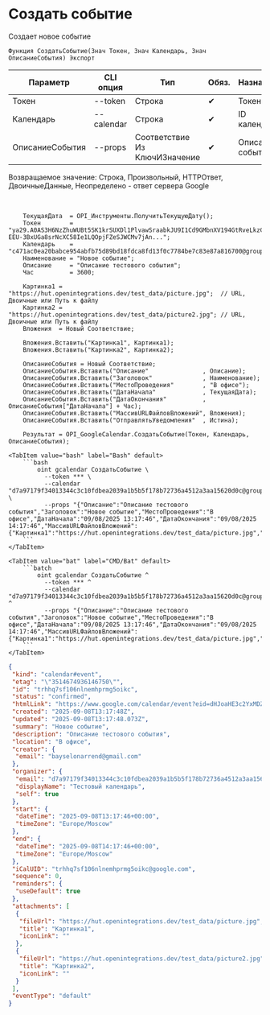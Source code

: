﻿---
sidebar_position: 4
description: Создать событие и другие функции для работы с Google Calendar в Открытом пакете интеграций - бесплатной open-source библиотеке интеграций для 1С:Предприятие 8, OneScript и CLI
keywords: [1C, 1С, 1С:Предприятие, 1С:Предприятие 8.3, API, Интеграция, Сервисы, Обмен, OneScript, CLI, Google Calendar]
---


# Создать событие
 Создает новое событие



`Функция СоздатьСобытие(Знач Токен, Знач Календарь, Знач ОписаниеСобытия) Экспорт`

  | Параметр | CLI опция | Тип | Обяз. | Назначение |
  |-|-|-|-|-|
  | Токен | --token | Строка | &#x2714; | Токен |
  | Календарь | --calendar | Строка | &#x2714; | ID календаря |
  | ОписаниеСобытия | --props | Соответствие Из КлючИЗначение | &#x2714; | Описание события |

  
  Возвращаемое значение:   Строка, Произвольный, HTTPОтвет, ДвоичныеДанные, Неопределено - ответ сервера Google

<br/>




```bsl title="Пример использования для 1С:Предприятие/OneScript"
    ТекущаяДата  = OPI_Инструменты.ПолучитьТекущуюДату();
    Токен        = "ya29.A0AS3H6NzZhuWUBt5SK1krSUXDl1PlvawSraabkJU9I1Cd9GMbnXV194GtRveLkzC4TFqpg8CjFqwe1CqV-EEU-3BxUGa8srNcXC58Ie1LQOpjFZeSJWCMv7jAn...";
    Календарь    = "c471ac0ea20babce954abfb75d89bd18fdca8fd13f0c7784be7c83e87a816700@group.calendar.google.com";
    Наименование = "Новое событие";
    Описание     = "Описание тестового события";
    Час          = 3600;

    Картинка1 = "https://hut.openintegrations.dev/test_data/picture.jpg";  // URL, Двоичные или Путь к файлу
    Картинка2 = "https://hut.openintegrations.dev/test_data/picture2.jpg"; // URL, Двоичные или Путь к файлу
    Вложения  = Новый Соответствие;

    Вложения.Вставить("Картинка1", Картинка1);
    Вложения.Вставить("Картинка2", Картинка2);

    ОписаниеСобытия = Новый Соответствие;
    ОписаниеСобытия.Вставить("Описание"               , Описание);
    ОписаниеСобытия.Вставить("Заголовок"              , Наименование);
    ОписаниеСобытия.Вставить("МестоПроведения"        , "В офисе");
    ОписаниеСобытия.Вставить("ДатаНачала"             , ТекущаяДата);
    ОписаниеСобытия.Вставить("ДатаОкончания"          , ОписаниеСобытия["ДатаНачала"] + Час);
    ОписаниеСобытия.Вставить("МассивURLФайловВложений", Вложения);
    ОписаниеСобытия.Вставить("ОтправлятьУведомления"  , Истина);

    Результат = OPI_GoogleCalendar.СоздатьСобытие(Токен, Календарь, ОписаниеСобытия);
```
    

 <Tabs>
  
    <TabItem value="bash" label="Bash" default>
        ```bash
            oint gcalendar СоздатьСобытие \
              --token *** \
              --calendar "d7a97179f34013344c3c10fdbea2039a1b5b5f178b72736a4512a3aa15620d0c@group.calendar.google.com" \
              --props "{"Описание":"Описание тестового события","Заголовок":"Новое событие","МестоПроведения":"В офисе","ДатаНачала":"09/08/2025 13:17:46","ДатаОкончания":"09/08/2025 14:17:46","МассивURLФайловВложений":{"Картинка1":"https://hut.openintegrations.dev/test_data/picture.jpg","Картинка2":"https://hut.openintegrations.dev/test_data/picture2.jpg"},"ОтправлятьУведомления":true}"
        ```
    </TabItem>
  
    <TabItem value="bat" label="CMD/Bat" default>
        ```batch
            oint gcalendar СоздатьСобытие ^
              --token *** ^
              --calendar "d7a97179f34013344c3c10fdbea2039a1b5b5f178b72736a4512a3aa15620d0c@group.calendar.google.com" ^
              --props "{"Описание":"Описание тестового события","Заголовок":"Новое событие","МестоПроведения":"В офисе","ДатаНачала":"09/08/2025 13:17:46","ДатаОкончания":"09/08/2025 14:17:46","МассивURLФайловВложений":{"Картинка1":"https://hut.openintegrations.dev/test_data/picture.jpg","Картинка2":"https://hut.openintegrations.dev/test_data/picture2.jpg"},"ОтправлятьУведомления":true}"
        ```
    </TabItem>
</Tabs>


```json title="Результат"
{
 "kind": "calendar#event",
 "etag": "\"3514674936146750\"",
 "id": "trhhq7sf106nlnemhprmg5oikc",
 "status": "confirmed",
 "htmlLink": "https://www.google.com/calendar/event?eid=dHJoaHE3c2YxMDZubG5lbWhwcm1nNW9pa2MgZDdhOTcxNzlmMzQwMTMzNDRjM2MxMGZkYmVhMjAzOWExYjViNWYxNzhiNzI3MzZhNDUxMmEzYWExNTYyMGQwY0Bn",
 "created": "2025-09-08T13:17:48Z",
 "updated": "2025-09-08T13:17:48.073Z",
 "summary": "Новое событие",
 "description": "Описание тестового события",
 "location": "В офисе",
 "creator": {
  "email": "bayselonarrend@gmail.com"
 },
 "organizer": {
  "email": "d7a97179f34013344c3c10fdbea2039a1b5b5f178b72736a4512a3aa15620d0c@group.calendar.google.com",
  "displayName": "Тестовый календарь",
  "self": true
 },
 "start": {
  "dateTime": "2025-09-08T13:17:46+00:00",
  "timeZone": "Europe/Moscow"
 },
 "end": {
  "dateTime": "2025-09-08T14:17:46+00:00",
  "timeZone": "Europe/Moscow"
 },
 "iCalUID": "trhhq7sf106nlnemhprmg5oikc@google.com",
 "sequence": 0,
 "reminders": {
  "useDefault": true
 },
 "attachments": [
  {
   "fileUrl": "https://hut.openintegrations.dev/test_data/picture.jpg",
   "title": "Картинка1",
   "iconLink": ""
  },
  {
   "fileUrl": "https://hut.openintegrations.dev/test_data/picture2.jpg",
   "title": "Картинка2",
   "iconLink": ""
  }
 ],
 "eventType": "default"
}
```
